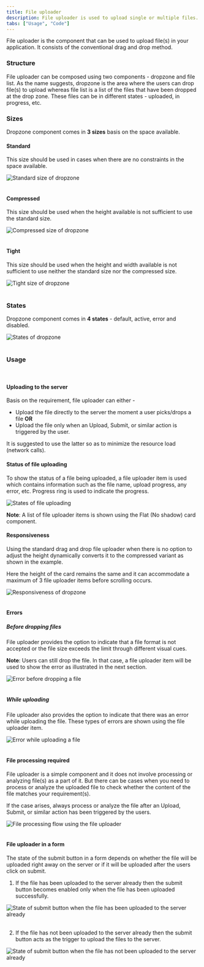 ```yaml
---
title: File uploader
description: File uploader is used to upload single or multiple files.
tabs: ["Usage", "Code"]
---
```


File uploader is the component that can be used to upload file(s) in your application. It consists of the conventional drag and drop method.

### Structure
File uploader can be composed using two components - dropzone and file list. As the name suggests, dropzone is the area where the users can drop file(s) to upload whereas file list is a list of the files that have been dropped at the drop zone. These files can be in different states - uploaded, in progress, etc.
<Preview name="dropzone-all" />

### Sizes
Dropzone component comes in **3 sizes** basis on the space available.

#### Standard
This size should be used in cases when there are no constraints in the space available.

![Standard size of dropzone](./images/fileUploader-1.png)
<br/>
<br/>

#### Compressed
This size should be used when the height available is not sufficient to use the standard size.

![Compressed size of dropzone](./images/fileUploader-2.png)
<br/>
<br/>

#### Tight
This size should be used when the height and width available is not sufficient to use neither the standard size nor the compressed size.

![Tight size of dropzone](./images/fileUploader-3.png)
<br/>
<br/>

### States
Dropzone component comes in **4 states** - default, active, error and disabled.

![States of dropzone](./images/fileUploader-4.png)
<br/>
<br/>

### Usage
<br/>

#### Uploading to the server
Basis on the requirement, file uploader can either -
- Upload the file directly to the server the moment a user picks/drops a file **OR**
- Upload the file only when an Upload, Submit, or similar action is triggered by the user.

It is suggested to use the latter so as to minimize the resource load (network calls).

#### Status of file uploading
To show the status of a file being uploaded, a file uploader item is used which contains information such as the file name, upload progress, any error, etc. Progress ring is used to indicate the progress.

![States of file uploading](./images/fileUploader-5.png)

**Note**: A list of file uploader items is shown using the Flat (No shadow) card component.
<br/>

#### Responsiveness
Using the standard drag and drop file uploader when there is no option to adjust the height dynamically converts it to the compressed variant as shown in the example. 

Here the height of the card remains the same and it can accommodate a maximum of 3 file uploader items before scrolling occurs.

![Responsiveness of dropzone](./images/fileUploader-6.jpg)
<br/>
<br/>

#### Errors
##### Before dropping files
File uploader provides the option to indicate that a file format is not accepted or the file size exceeds the limit through different visual cues.

**Note**: Users can still drop the file. In that case, a file uploader item will be used to show the error as illustrated in the next section.

![Error before dropping a file](./images/fileUploader-7.jpg)
<br/>
<br/>

##### While uploading
File uploader also provides the option to indicate that there was an error while uploading the file. These types of errors are shown using the file uploader item.

![Error while uploading a file](./images/fileUploader-8.jpg)
<br/>
<br/>

#### File processing required
File uploader is a simple component and it does not involve processing or analyzing file(s) as a part of it. But there can be cases when you need to process or analyze the uploaded file to check whether the content of the file matches your requirement(s).

If the case arises, always process or analyze the file after an Upload, Submit, or similar action has been triggered by the users.

![File processing flow using the file uploader](./images/fileUploader-9.jpg)
<br/>
<br/>

#### File uploader in a form
The state of the submit button in a form depends on whether the file will be uploaded right away on the server or if it will be uploaded after the users click on submit.

1. If the file has been uploaded to the server already then the submit button becomes enabled only when the file has been uploaded successfully.

![State of submit button when the file has been uploaded to the server already](./images/fileUploader-10.png)
<br/>
<br/>

2. If the file has not been uploaded to the server already then the submit button acts as the trigger to upload the files to the server.

![State of submit button when the file has not been uploaded to the server already](./images/fileUploader-11.png)
<br/>
<br/>